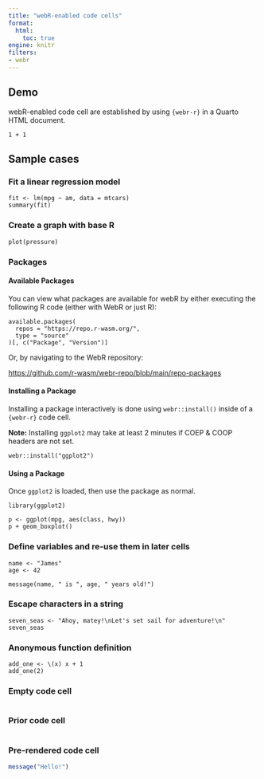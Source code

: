 ```yaml
---
title: "webR-enabled code cells"
format: 
  html:
    toc: true
engine: knitr
filters:
- webr
---
```


## Demo

webR-enabled code cell are established by using `{webr-r}` in a Quarto HTML document.

```webr-r
1 + 1
```

## Sample cases

### Fit a linear regression model

```webr-r
fit <- lm(mpg ~ am, data = mtcars)
summary(fit)
```

### Create a graph with base R

```webr-r
plot(pressure)
```


### Packages

#### Available Packages

You can view what packages are available for webR by either executing the following R code (either with WebR or just R):

```webr-r
available.packages(
  repos = "https://repo.r-wasm.org/",
  type = "source"
)[, c("Package", "Version")]
```

Or, by navigating to the WebR repository:

<https://github.com/r-wasm/webr-repo/blob/main/repo-packages>

#### Installing a Package

Installing a package interactively is done using `webr::install()` inside of a `{webr-r}` code cell. 

**Note:** Installing `ggplot2` may take at least 2 minutes if COEP & COOP headers are not set.

```webr-r
webr::install("ggplot2")
```


#### Using a Package

Once `ggplot2` is loaded, then use the package as normal.

```webr-r
library(ggplot2)

p <- ggplot(mpg, aes(class, hwy))
p + geom_boxplot()
```

### Define variables and re-use them in later cells

```webr-r
name <- "James"
age <- 42
```


```webr-r
message(name, " is ", age, " years old!")
```


### Escape characters in a string

```webr-r
seven_seas <- "Ahoy, matey!\nLet's set sail for adventure!\n"
seven_seas
```

### Anonymous function definition

```webr-r
add_one <- \(x) x + 1
add_one(2)
```

### Empty code cell

```webr-r

```

### Prior code cell

```webr

```


### Pre-rendered code cell

```r
message("Hello!")
```
